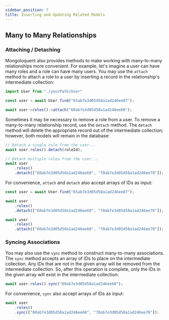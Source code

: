 ```yaml
---
sidebar_position: 7
title: Inserting and Updating Related Models
---
```


## Many to Many Relationships

### Attaching / Detaching

Mongoloquent also provides methods to make working with many-to-many relationships more convenient. For example, let's imagine a user can have many roles and a role can have many users. You may use the `attach` method to attach a role to a user by inserting a record in the relationship's intermediate collection:

```js
import User from "./yourPath/User"

const user = await User.find("65ab7e3d05d58a1ad246ee87");

await user->roles()->attach("60ab7e3d05d58a1ad246ee60");
```

Sometimes it may be necessary to remove a role from a user. To remove a many-to-many relationship record, use the `detach` method. The `detach` method will delete the appropriate record out of the intermediate collection; however, both models will remain in the database:

```js
// Detach a single role from the user...
await user.roles().detach(roleId);

// Detach multiple roles from the user...
await user
	.roles()
	.detach(["60ab7e3d05d58a1ad246ee60", "70ab7e3d05d58a1ad246ee70"]);
```

For convenience, `attach` and `detach` also accept arrays of IDs as input:

```js
const user = await User.find("65ab7e3d05d58a1ad246ee87");

await user
	.roles()
	.detach(["60ab7e3d05d58a1ad246ee60", "70ab7e3d05d58a1ad246ee70"]);

await user
	.roles()
	.attach(["60ab7e3d05d58a1ad246ee60", "70ab7e3d05d58a1ad246ee70"]);
```

### Syncing Associations

You may also use the `sync` method to construct many-to-many associations. The `sync` method accepts an array of IDs to place on the intermediate collection. Any IDs that are not in the given array will be removed from the intermediate collection. So, after this operation is complete, only the IDs in the given array will exist in the intermediate collection:

```js
await user.roles().sync("60ab7e3d05d58a1ad246ee60");
```

For convenience, `sync` also accept arrays of IDs as input:

```js
await user
	.roles()
	.sync(["60ab7e3d05d58a1ad246ee60", "70ab7e3d05d58a1ad246ee70"]);
```
